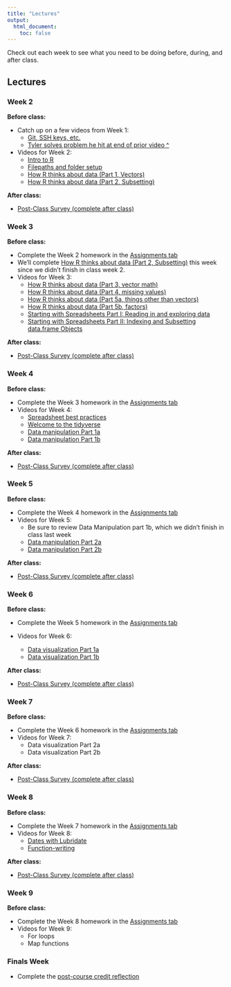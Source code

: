 ```yaml
---
title: "Lectures"
output:
  html_document:
    toc: false
---
```


Check out each week to see what you need to be doing before, during, and after class.

## Lectures {.tabset .tabset-fade}

### Week 2

<b>Before class:</b>  

* Catch up on a few videos from Week 1:
  * [Git, SSH keys, etc.](https://youtu.be/QmWX1TbB2sM)
  * [Tyler solves problem he hit at end of prior video ^](https://youtu.be/MBCjQ6v1Fek)
* Videos for Week 2: 
  * [Intro to R](https://youtu.be/opG_Xcn-t2s)
  * [Filepaths and folder setup](https://youtu.be/cWb3p7vjpfg)
  * [How R thinks about data (Part 1, Vectors)](https://youtu.be/XlBF3oo4yiE)
  * [How R thinks about data (Part 2, Subsetting)](https://youtu.be/6qU9k125oOc)

<b>After class:</b>  

* <a href="https://forms.gle/4P4JK3GWMuXEH2DH6" target="_blank">Post-Class Survey (complete after class)</a>

### Week 3

<b>Before class:</b>  

* Complete the Week 2 homework in the [Assignments tab](https://ucd-cepb.github.io/R-DAVIS/assignments.html)
* We'll complete [How R thinks about data (Part 2, Subsetting)](https://youtu.be/6qU9k125oOc) this week since we didn't finish in class week 2.
* Videos for Week 3: 
  * [How R thinks about data (Part 3, vector math)](https://youtu.be/S61ZbPMsBR4)
  * [How R thinks about data (Part 4, missing values)](https://youtu.be/NGh04hOyx7c)
  * [How R thinks about data (Part 5a, things other than vectors)](https://youtu.be/plnoV9Ds8nQ)
  * [How R thinks about data (Part 5b, factors)](https://youtu.be/3u0Q2jg9Xeo)
  * [Starting with Spreadsheets Part I: Reading in and exploring data](https://youtu.be/fL1ylCS82cU)
  * [Starting with Spreadsheets Part II: Indexing and Subsetting data.frame Objects](https://youtu.be/lqW67USHLcM)
  
<b>After class:</b>  

* <a href="https://forms.gle/4P4JK3GWMuXEH2DH6" target="_blank">Post-Class Survey (complete after class)</a>

### Week 4

<b>Before class:</b>  

* Complete the Week 3 homework in the [Assignments tab](https://ucd-cepb.github.io/R-DAVIS/assignments.html)
* Videos for Week 4:  
  * [Spreadsheet best practices](https://youtu.be/ZpiSc71juf4)
  * [Welcome to the tidyverse](https://youtu.be/JOyZBx5JME0)
  * [Data manipulation Part 1a](https://youtu.be/yjOdk-FYZLw)
  * [Data manipulation Part 1b](https://youtu.be/PtiSeJEZ7Jc)

<b>After class:</b>  

* <a href="https://forms.gle/4P4JK3GWMuXEH2DH6" target="_blank">Post-Class Survey (complete after class)</a>

### Week 5

<b>Before class:</b>  

* Complete the Week 4 homework in the [Assignments tab](https://ucd-cepb.github.io/R-DAVIS/assignments.html)
* Videos for Week 5:
  * Be sure to review Data Manipulation part 1b, which we didn't finish in class last week
  * [Data manipulation Part 2a](https://youtu.be/kzT23-kQIdE)
  * [Data manipulation Part 2b](https://youtu.be/snhv8tRQRB8)

<!------
  * [Data manipulation Part 2](https://www.youtube.com/watch?v=Y7nhagJCCk4&list=PL9RGU7mcuUv6hlpNiICK6Q1NYnBsf-RYk&index=1&t=824s)
* (All videos can be found on the [2021 R-DAVIS video page](https://www.youtube.com/playlist?list=PL9RGU7mcuUv6hlpNiICK6Q1NYnBsf-RYk))
  ------> 

<b>After class:</b>  

* <a href="https://forms.gle/4P4JK3GWMuXEH2DH6" target="_blank">Post-Class Survey (complete after class)</a>

### Week 6

<b>Before class:</b>  

* Complete the Week 5 homework in the [Assignments tab](https://ucd-cepb.github.io/R-DAVIS/assignments.html)

* Videos for Week 6:
  * [Data visualization Part 1a](https://youtu.be/BO-9aFrUcrA)
  * [Data visualization Part 1b](https://youtu.be/OyWtWbZcC6A)

<b>After class:</b>  

* <a href="https://forms.gle/4P4JK3GWMuXEH2DH6" target="_blank">Post-Class Survey (complete after class)</a>

### Week 7

<b>Before class:</b>  

* Complete the Week 6 homework in the [Assignments tab](https://ucd-cepb.github.io/R-DAVIS/assignments.html)
* Videos for Week 7:
  * Data visualization Part 2a
  * Data visualization Part 2b


<!------
  * [Data visualization Part 2A](https://www.youtube.com/watch?v=Xq2lCoNlqH8&list=PL9RGU7mcuUv6hlpNiICK6Q1NYnBsf-RYk&index=2)
  * [Data visualization Part 2B](https://www.youtube.com/watch?v=GDqT7MP2QLA&list=PL9RGU7mcuUv6hlpNiICK6Q1NYnBsf-RYk&index=1)
* (All videos can be found on the [2021 R-DAVIS video page](https://www.youtube.com/playlist?list=PL9RGU7mcuUv6hlpNiICK6Q1NYnBsf-RYk))
  ------> 

<b>After class:</b>  

* <a href="https://forms.gle/4P4JK3GWMuXEH2DH6" target="_blank">Post-Class Survey (complete after class)</a>

### Week 8

<b>Before class:</b>  

* Complete the Week 7 homework in the [Assignments tab](https://ucd-cepb.github.io/R-DAVIS/assignments.html)
* Videos for Week 8:
  * [Dates with Lubridate](https://youtu.be/AI56n5J76SQ)
  * [Function-writing](https://youtu.be/5gAig6AQ4S0)


<!------  
  * [Lubridate](https://www.youtube.com/watch?v=CVgeZf8Av0I&list=PL9RGU7mcuUv6hlpNiICK6Q1NYnBsf-RYk&index=2)
  * [Function writing](https://www.youtube.com/watch?v=DzYaUFy6Ims&list=PL9RGU7mcuUv6hlpNiICK6Q1NYnBsf-RYk&index=1)
* (All videos can be found on the [2021 R-DAVIS video page](https://www.youtube.com/playlist?list=PL9RGU7mcuUv6hlpNiICK6Q1NYnBsf-RYk))
  ------> 

<b>After class:</b>  

* <a href="https://forms.gle/4P4JK3GWMuXEH2DH6" target="_blank">Post-Class Survey (complete after class)</a>


### Week 9

<b>Before class:</b>  

* Complete the Week 8 homework in the [Assignments tab](https://ucd-cepb.github.io/R-DAVIS/assignments.html)
* Videos for Week 9:
  * For loops
  * Map functions

### Finals Week

* Complete the [post-course credit reflection](https://forms.gle/iPvPYs8Zx6EZcpLC9)

